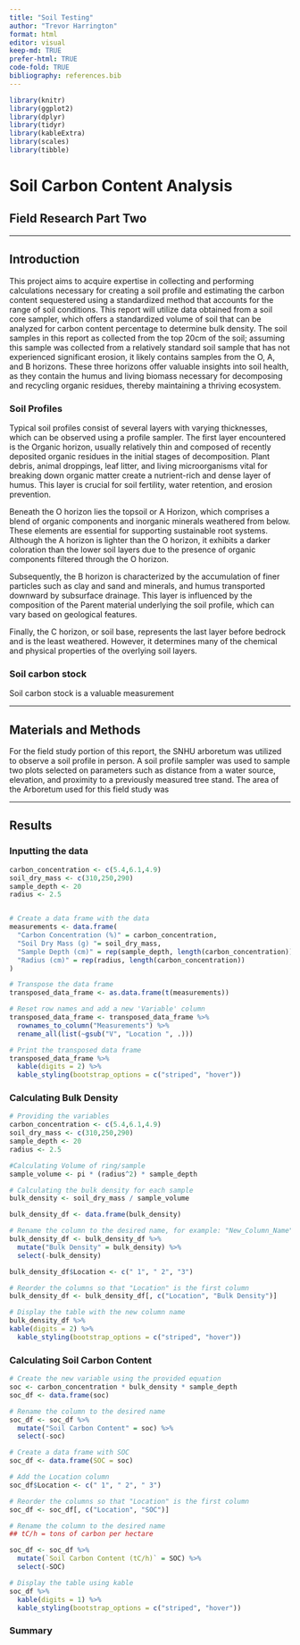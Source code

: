 ```yaml
---
title: "Soil Testing"
author: "Trevor Harrington"
format: html
editor: visual
keep-md: TRUE
prefer-html: TRUE
code-fold: TRUE
bibliography: references.bib
---
```


```r
library(knitr)
library(ggplot2)
library(dplyr)
library(tidyr)
library(kableExtra)
library(scales)
library(tibble)

```

# Soil Carbon Content Analysis

## Field Research Part Two

------------------------------------------------------------------------

## Introduction

This project aims to acquire expertise in collecting and performing calculations necessary for creating a soil profile and estimating the carbon content sequestered using a standardized method that accounts for the range of soil conditions. This report will utilize data obtained from a soil core sampler, which offers a standardized volume of soil that can be analyzed for carbon content percentage to determine bulk density. The soil samples in this report as collected from the top 20cm of the soil; assuming this sample was collected from a relatively standard soil sample that has not experienced significant erosion, it likely contains samples from the O, A, and B horizons. These three horizons offer valuable insights into soil health, as they contain the humus and living biomass necessary for decomposing and recycling organic residues, thereby maintaining a thriving ecosystem.

### Soil Profiles

Typical soil profiles consist of several layers with varying thicknesses, which can be observed using a profile sampler. The first layer encountered is the Organic horizon, usually relatively thin and composed of recently deposited organic residues in the initial stages of decomposition. Plant debris, animal droppings, leaf litter, and living microorganisms vital for breaking down organic matter create a nutrient-rich and dense layer of humus. This layer is crucial for soil fertility, water retention, and erosion prevention.

Beneath the O horizon lies the topsoil or A Horizon, which comprises a blend of organic components and inorganic minerals weathered from below. These elements are essential for supporting sustainable root systems. Although the A horizon is lighter than the O horizon, it exhibits a darker coloration than the lower soil layers due to the presence of organic components filtered through the O horizon.

Subsequently, the B horizon is characterized by the accumulation of finer particles such as clay and sand and minerals, and humus transported downward by subsurface drainage. This layer is influenced by the composition of the Parent material underlying the soil profile, which can vary based on geological features.

Finally, the C horizon, or soil base, represents the last layer before bedrock and is the least weathered. However, it determines many of the chemical and physical properties of the overlying soil layers.

### Soil carbon stock

Soil carbon stock is a valuable measurement

------------------------------------------------------------------------

## Materials and Methods

For the field study portion of this report, the SNHU arboretum was utilized to observe a soil profile in person. A soil profile sampler was used to sample two plots selected on parameters such as distance from a water source, elevation, and proximity to a previously measured tree stand. The area of the Arboretum used for this field study was

------------------------------------------------------------------------

## Results

### Inputting the data

```r
carbon_concentration <- c(5.4,6.1,4.9)
soil_dry_mass <- c(310,250,290)
sample_depth <- 20
radius <- 2.5


# Create a data frame with the data
measurements <- data.frame(
  "Carbon Concentration (%)" = carbon_concentration,
  "Soil Dry Mass (g) "= soil_dry_mass,
  "Sample Depth (cm)" = rep(sample_depth, length(carbon_concentration)),
  "Radius (cm)" = rep(radius, length(carbon_concentration))
)

# Transpose the data frame
transposed_data_frame <- as.data.frame(t(measurements))

# Reset row names and add a new 'Variable' column
transposed_data_frame <- transposed_data_frame %>%
  rownames_to_column("Measurements") %>%
  rename_all(list(~gsub("V", "Location ", .)))

# Print the transposed data frame
transposed_data_frame %>%
  kable(digits = 2) %>%
  kable_styling(bootstrap_options = c("striped", "hover"))
```

### Calculating Bulk Density

```r
# Providing the variables 
carbon_concentration <- c(5.4,6.1,4.9)
soil_dry_mass <- c(310,250,290)
sample_depth <- 20
radius <- 2.5

#Calculating Volume of ring/sample
sample_volume <- pi * (radius^2) * sample_depth

# Calculating the bulk density for each sample
bulk_density <- soil_dry_mass / sample_volume

bulk_density_df <- data.frame(bulk_density)

# Rename the column to the desired name, for example: "New_Column_Name"
bulk_density_df <- bulk_density_df %>%
  mutate("Bulk Density" = bulk_density) %>%
  select(-bulk_density)

bulk_density_df$Location <- c(" 1", " 2", "3")

# Reorder the columns so that "Location" is the first column
bulk_density_df <- bulk_density_df[, c("Location", "Bulk Density")]

# Display the table with the new column name
bulk_density_df %>%
kable(digits = 2) %>%
  kable_styling(bootstrap_options = c("striped", "hover"))
```

### Calculating Soil Carbon Content

```r

# Create the new variable using the provided equation
soc <- carbon_concentration * bulk_density * sample_depth
soc_df <- data.frame(soc)

# Rename the column to the desired name
soc_df <- soc_df %>%
  mutate("Soil Carbon Content" = soc) %>%
  select(-soc)

# Create a data frame with SOC
soc_df <- data.frame(SOC = soc)

# Add the Location column
soc_df$Location <- c(" 1", " 2", " 3")

# Reorder the columns so that "Location" is the first column
soc_df <- soc_df[, c("Location", "SOC")]

# Rename the column to the desired name
## tC/h = tons of carbon per hectare

soc_df <- soc_df %>%
  mutate(`Soil Carbon Content (tC/h)` = SOC) %>%
  select(-SOC)

# Display the table using kable
soc_df %>%
  kable(digits = 1) %>%
  kable_styling(bootstrap_options = c("striped", "hover"))
```

### Summary
